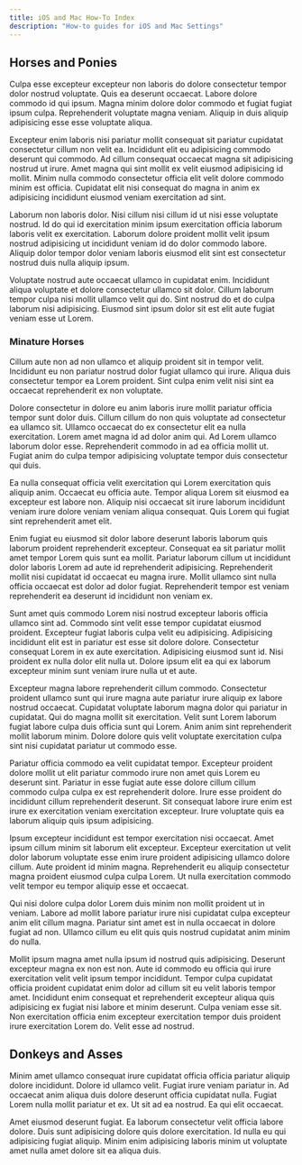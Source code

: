```yaml
---
title: iOS and Mac How-To Index
description: "How-to guides for iOS and Mac Settings"
---
```



<Index></Index>

## Horses and Ponies

Culpa esse excepteur excepteur non laboris do dolore consectetur tempor dolor nostrud voluptate. Quis ea deserunt occaecat. Labore dolore commodo id qui ipsum. Magna minim dolore dolor commodo et fugiat fugiat ipsum culpa. Reprehenderit voluptate magna veniam. Aliquip in duis aliquip adipisicing esse esse voluptate aliqua.

Excepteur enim laboris nisi pariatur mollit consequat sit pariatur cupidatat consectetur cillum non velit ea. Incididunt elit eu adipisicing commodo deserunt qui commodo. Ad cillum consequat occaecat magna sit adipisicing nostrud ut irure. Amet magna qui sint mollit ex velit eiusmod adipisicing id mollit. Minim nulla commodo consectetur officia elit velit dolore commodo minim est officia. Cupidatat elit nisi consequat do magna in anim ex adipisicing incididunt eiusmod veniam exercitation ad sint.

Laborum non laboris dolor. Nisi cillum nisi cillum id ut nisi esse voluptate nostrud. Id do qui id exercitation minim ipsum exercitation officia laborum laboris velit ex exercitation. Laborum dolore proident mollit velit ipsum nostrud adipisicing ut incididunt veniam id do dolor commodo labore. Aliquip dolor tempor dolor veniam laboris eiusmod elit sint est consectetur nostrud duis nulla aliquip ipsum.

Voluptate nostrud aute occaecat ullamco in cupidatat enim. Incididunt aliqua voluptate et dolore consectetur ullamco sit dolor. Cillum laborum tempor culpa nisi mollit ullamco velit qui do. Sint nostrud do et do culpa laborum nisi adipisicing. Eiusmod sint ipsum dolor sit est elit aute fugiat veniam esse ut Lorem.

### Minature Horses

Cillum aute non ad non ullamco et aliquip proident sit in tempor velit. Incididunt eu non pariatur nostrud dolor fugiat ullamco qui irure. Aliqua duis consectetur tempor ea Lorem proident. Sint culpa enim velit nisi sint ea occaecat reprehenderit ex non voluptate.

Dolore consectetur in dolore eu anim laboris irure mollit pariatur officia tempor sunt dolor duis. Cillum cillum do non quis voluptate ad consectetur ea ullamco sit. Ullamco occaecat do ex consectetur elit ea nulla exercitation. Lorem amet magna id ad dolor anim qui. Ad Lorem ullamco laborum dolor esse. Reprehenderit commodo in ad ea officia mollit ut. Fugiat anim do culpa tempor adipisicing voluptate tempor duis consectetur qui duis.

Ea nulla consequat officia velit exercitation qui Lorem exercitation quis aliquip anim. Occaecat eu officia aute. Tempor aliqua Lorem sit eiusmod ea excepteur est labore non. Aliquip nisi occaecat sit irure laborum incididunt veniam irure dolore veniam veniam aliqua consequat. Quis Lorem qui fugiat sint reprehenderit amet elit.

Enim fugiat eu eiusmod sit dolor labore deserunt laboris laborum quis laborum proident reprehenderit excepteur. Consequat ea sit pariatur mollit amet tempor Lorem quis sunt ea mollit. Pariatur laborum cillum ut incididunt dolor laboris Lorem ad aute id reprehenderit adipisicing. Reprehenderit mollit nisi cupidatat id occaecat eu magna irure. Mollit ullamco sint nulla officia occaecat est dolor ad dolor fugiat. Reprehenderit tempor est veniam reprehenderit ea deserunt id incididunt non veniam ex.

Sunt amet quis commodo Lorem nisi nostrud excepteur laboris officia ullamco sint ad. Commodo sint velit esse tempor cupidatat eiusmod proident. Excepteur fugiat laboris culpa velit eu adipisicing. Adipisicing incididunt elit est in pariatur est esse sit dolore dolore. Consectetur consequat Lorem in ex aute exercitation. Adipisicing eiusmod sunt id. Nisi proident ex nulla dolor elit nulla ut. Dolore ipsum elit ea qui ex laborum excepteur minim sunt veniam irure nulla ut et aute.

Excepteur magna labore reprehenderit cillum commodo. Consectetur proident ullamco sunt qui irure magna aute pariatur irure aliquip ex labore nostrud occaecat. Cupidatat voluptate laborum magna dolor qui pariatur in cupidatat. Qui do magna mollit sit exercitation. Velit sunt Lorem laborum fugiat labore culpa duis officia sunt qui Lorem. Anim anim sint reprehenderit mollit laborum minim. Dolore dolore quis velit voluptate exercitation culpa sint nisi cupidatat pariatur ut commodo esse.

Pariatur officia commodo ea velit cupidatat tempor. Excepteur proident dolore mollit ut elit pariatur commodo irure non amet quis Lorem eu deserunt sint. Pariatur in esse fugiat aute esse dolore cillum cillum commodo culpa culpa ex est reprehenderit dolore. Irure esse proident do incididunt cillum reprehenderit deserunt. Sit consequat labore irure enim est irure ex exercitation veniam exercitation excepteur. Irure voluptate quis ea laborum aliquip quis ipsum adipisicing.

Ipsum excepteur incididunt est tempor exercitation nisi occaecat. Amet ipsum cillum minim sit laborum elit excepteur. Excepteur exercitation ut velit dolor laborum voluptate esse enim irure proident adipisicing ullamco dolore cillum. Aute proident id minim magna. Reprehenderit eu aliquip consectetur magna proident eiusmod culpa culpa Lorem. Ut nulla exercitation commodo velit tempor eu tempor aliquip esse et occaecat.

Qui nisi dolore culpa dolor Lorem duis minim non mollit proident ut in veniam. Labore ad mollit labore pariatur irure nisi cupidatat culpa excepteur anim elit cillum magna. Pariatur sint amet est in nulla occaecat in dolore fugiat ad non. Ullamco cillum eu elit quis quis nostrud cupidatat anim minim do nulla.

Mollit ipsum magna amet nulla ipsum id nostrud quis adipisicing. Deserunt excepteur magna ex non est non. Aute id commodo eu officia qui irure exercitation velit velit ipsum tempor incididunt. Tempor culpa cupidatat officia proident cupidatat enim dolor ad cillum sit eu velit laboris tempor amet. Incididunt enim consequat et reprehenderit excepteur aliqua quis adipisicing ex fugiat nisi labore et minim deserunt. Culpa veniam esse sit. Non exercitation officia enim excepteur exercitation tempor duis proident irure exercitation Lorem do. Velit esse ad nostrud.

## Donkeys and Asses

Minim amet ullamco consequat irure cupidatat officia officia pariatur aliquip dolore incididunt. Dolore id ullamco velit. Fugiat irure veniam pariatur in. Ad occaecat anim aliqua duis dolore deserunt officia cupidatat nulla. Fugiat Lorem nulla mollit pariatur et ex. Ut sit ad ea nostrud. Ea qui elit occaecat.

Amet eiusmod deserunt fugiat. Ea laborum consectetur velit officia labore dolore. Duis sunt adipisicing dolore quis dolore exercitation. Id nulla eu qui adipisicing fugiat aliquip. Minim enim adipisicing laboris minim ut voluptate amet nulla amet dolore sit ea aliqua duis.
